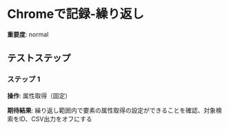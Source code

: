 # Chromeで記録-繰り返し

**重要度**: normal

## テストステップ

### ステップ 1

**操作**: 属性取得（固定）

**期待結果**:
繰り返し範囲内で要素の属性取得の設定ができることを確認、対象検索をID、CSV出力をオフにする

